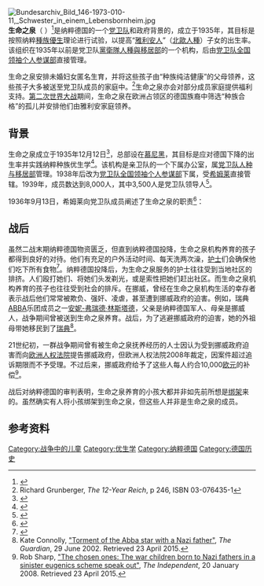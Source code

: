{{Infobox Government agency
|agency_name   = 生命之泉
|nativename    = Lebensborn e. V.
|nativename_a  = 
|nativename_r  = 
<!-- 注释：|logo          = Logo of lebenaborn.png -->
|logo_width    = 150px
|logo_caption  = 
|picture       = 
|picture_width =
|picture_caption = 
|formed        = 1935年12月12日
|dissolved     = 1945年
|superseding   = 
|jurisdiction  = {{flagicon|Nazi Germany}} [[纳粹德国|纳粹德国]]
|headquarters  = [[慕尼黑|慕尼黑]]
|region_code     = 
|employees       = 8,000 （1939年）
|budget          = 
|minister1_name  = 
|minister1_pfo   = 
|minister2_name  = 
|minister2_pfo   = 
|chief1_name     = Max Sollmann<br>Gregor Ebner
|chief1_position =
|agency_type     = {{link-en|注册机构|Eingetragener Verein}}
|parent_agency   = [[黨衛隊人種與移居部|黨衛隊人種與移居部]]（1935-1938年）<br>[[党卫队全国领袖个人参谋部|党卫队全国领袖个人参谋部]]（1938-1945年）
|child1_agency   = 
|child2_agency   = 
|child3_agency   = 
|child4_agency   = 
|website         = 
|footnotes       = 
}}
[[File:Bundesarchiv_Bild_146-1973-010-11,_Schwester_in_einem_Lebensbornheim.jpg|thumb]]
'''生命之泉'''（{{lang-de|Lebensborn}} {{link-en|注册机构|Eingetragener Verein|e. V.}}）<ref name=crossland>{{cite news|last=Crossland|first=David|title=Nazi Program to Breed Master Race: Lebensborn Children Break Silence|url=http://www.spiegel.de/international/0,1518,446978,00.html|accessdate=2011-08-15|newspaper=Der Spiegel|date=2006-11-07|location=Hamburg|archive-date=2012-01-28|archive-url=https://web.archive.org/web/20120128144557/http://www.spiegel.de/international/0,1518,446978,00.html|dead-url=no}}</ref>是纳粹德国的一个[[党卫队|党卫队]]和政府背景的{{link-en|注册机构|Eingetragener Verein}}，成立于1935年，其目标是按照纳粹[[種族優生|種族優生]]理论进行试验，以提高“[[雅利安人|雅利安人]]”（[[北歐人種|北歐人種]]）子女的出生率。该组织在1935年以前是党卫队[[黨衛隊人種與移居部|黨衛隊人種與移居部]]的一个机构，后由[[党卫队全国领袖个人参谋部|党卫队全国领袖个人参谋部]]直接管理。

生命之泉安排未婚妇女匿名生育，并将这些孩子由“种族纯洁健康”的父母领养，这些孩子大多被送至党卫队成员的家庭中。<ref>Richard Grunberger, ''The 12-Year Reich'', p 246, ISBN 03-076435-1</ref>生命之泉亦会对部分成员家庭提供福利支持。[[第二次世界大战|第二次世界大战]]期间，生命之泉在欧洲占领区的德国族裔中筛选“种族合格”的孤儿并安排他们由雅利安家庭领养。

==背景==
生命之泉成立于1935年12月12日<ref name="albanese">{{cite book|last=Albanese|first=Patrizia|title=Mothers of the Nation: Women, Families and Nationalism in Twentieth-Century Europe|url=http://books.google.com/books?id=X9ivwlTAiQkC&pg=PA37|accessdate=2011-08-15|year=2006|publisher=University of Toronto Press|location=Toronto|isbn=978-0-8020-9015-7|page=37|archive-date=2021-02-28|archive-url=https://web.archive.org/web/20210228210909/https://books.google.com/books?id=X9ivwlTAiQkC&pg=PA37|dead-url=no}}</ref>，总部设在[[慕尼黑|慕尼黑]]，其目标是应对德国下降的出生率并实践纳粹种族优生学<ref name=bissell>{{Cite episode |title=Fountain of Life |url= |accessdate=2011-08-15 |credits=Kate Bissell |network=BBC Radio 4 |station= |airdate=13 Jun 2005 |transcript=yes |transcripturl=http://news.bbc.co.uk/2/hi/europe/4080822.stm |quote= |language=}}</ref>。该机构是亲卫队的一个下属办公室，属[[党卫队人种与移居部|党卫队人种与移居部]]管理。1938年后改为[[党卫队全国领袖个人参谋部|党卫队全国领袖个人参谋部]]下属，受[[希姆莱|希姆莱]]直接管辖。1939年，成员数达到8,000人，其中3,500人是党卫队领导人<ref>{{cite web |url=http://www.wernigerode.de/WRPortal/Landkreis/Buergerservice/Kreisgeschichte/Lebensborn.htm |title=存档副本 |accessdate=2006-12-05  |deadurl=yes |archiveurl=https://web.archive.org/web/20070329135828/http://www.wernigerode.de/WRPortal/Landkreis/Buergerservice/Kreisgeschichte/Lebensborn.htm |archivedate=2007-03-29 }}</ref>。

1936年9月13日，希姆莱向党卫队成员阐述了生命之泉的职责<ref name=himmlerfounding>{{cite encyclopedia |author=Office of United States Chief of Counsel For Prosecution of Axis Criminality |authorlink= |editor1-last=Barrett |editor1-first=Roger W. |editor2-last=Jackson |editor2-first=William E. |encyclopedia=Nazi Conspiracy and Aggression |title= |trans_title=Founding of the organization "Lebensborn e.V.", 13 September 1936 |url=http://www.loc.gov/rr/frd/Military_Law/pdf/NT_Nazi_Vol-V.pdf |accessdate=2011-08-16 |year=1946 |publisher=United States Government Printing Office |volume=5 |location=Washington, DC |isbn= |pages=465–6 |quote= |ref= |archive-date=2021-04-10 |archive-url=https://web.archive.org/web/20210410132900/https://www.loc.gov/rr/frd/Military_Law/pdf/NT_Nazi_Vol-V.pdf |dead-url=no }}</ref>：

{{quotation|生命之泉组织协助党卫队领导者筛选合格的孩子并安排收养。生命之泉由我个人指导，是党卫队人种与移居部的一部分，有以下责任：
#协助种族、生理和遗传上有价值的家庭生育更多子女。
#安排并照料种族、生理和遗传上有价值的孕妇，在由党卫队人种与移居部对其家庭和祖先进行彻底检查后，将可生育同样具备种族价值的孩子。
#照顾孩子
#照顾孩子们的母亲

对中央机构的所有领导人而言，成为生命之泉一员是光荣的职责。申请须在1936年9月23日前完成。}}

==战后==
虽然二战末期纳粹德国物资匮乏，但直到纳粹德国投降，生命之泉机构养育的孩子都得到良好的对待。他们有充足的户外活动时间、每天洗两次澡，[[护士|护士]]们会确保他们吃下所有食物<ref name="life1945081337">{{cite news | url=https://books.google.com/books?id=1UkEAAAAMBAJ&pg=PA37 | title="Super Babies": Illegitimate children of SS men are housed in a German chateau | work=Life | date=13 August 1945 | access-date=12 September 2015 | page=37}}</ref>。纳粹德国投降后，为生命之泉服务的护士往往受到当地社区的排挤。人们殴打她们、将她们头发剃光，或是索性把她们赶出社区。而生命之泉机构养育的孩子也往往受到社会的排斥。在挪威，曾经在生命之泉机构生活的幸存者表示战后他们常常被欺负、强奸、凌虐，甚至遭到挪威政府的迫害。例如，瑞典[[ABBA|ABBA]]乐团成员之一[[安妮-弗瑞德·林斯塔德|安妮-弗瑞德·林斯塔德]]，父亲是纳粹德国军人、母亲是挪威人，战争期间曾被送到生命之泉养育。战后，为了逃避挪威政府的迫害，她的外祖母带她移民到了[[瑞典|瑞典]]<ref>Kate Connolly, [https://www.theguardian.com/world/2002/jun/30/kateconnolly.theobserver "Torment of the Abba star with a Nazi father"], ''The Guardian'', 29 June 2002. Retrieved 23 April 2015.</ref>。

21世纪初，一群战争期间曾有被生命之泉抚养经历的人士因认为受到挪威政府迫害而向[[欧洲人权法院|欧洲人权法院]]提告挪威政府，但欧洲人权法院2008年裁定，因案件超过追诉期限而不予受理。不过后来，挪威政府给予了这些人每人约合10,000[[欧元|欧元]]的补偿<ref>Rob Sharp, [https://www.independent.co.uk/news/world/europe/the-chosen-ones-the-war-children-born-to-nazi-fathers-in-a-sinister-eugenics-scheme-speak-out-771017.html "The chosen ones: The war children born to Nazi fathers in a sinister eugenics scheme speak out"], ''The Independent'', 20 January 2008. Retrieved 23 April 2015.</ref>。

战后对纳粹德国的审判表明，生命之泉养育的小孩大都并非如先前所想是[[绑架|绑架]]来的。虽然确实有人将小孩绑架到生命之泉，但这些人并非是生命之泉的成员。

==参考资料==
<references/>

{{SS organizations}}
{{Authority control}}
[[Category:战争中的儿童|Category:战争中的儿童]]
[[Category:优生学|Category:优生学]]
[[Category:纳粹德国|Category:纳粹德国]]
[[Category:德国历史|Category:德国历史]]